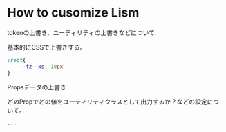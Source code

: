 # How to cusomize Lism

tokenの上書き、ユーティリティの上書きなどについて.

基本的にCSSで上書きする。

```css filename="your css"
:root{
	--fz--xs: 10px
}
```


Propsデータの上書き

どのPropでどの値をユーティリティクラスとして出力するか？などの設定について。

```js filename="lism-config.js"
...
```
